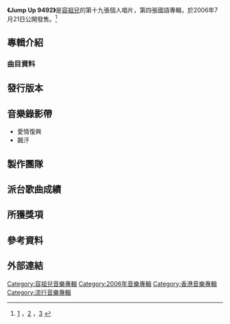 {{Infobox album <!-- See Wikipedia:WikiProject_Albums -->
| name       = Jump Up 9492
| type       = 專輯
| artist     = [[容祖兒|容祖兒]]
| cover      = 
| released   = 2006年7月21日
| recorded   = 2006年
| genre      = 國語
| length     = 
| label      = [[英皇娛樂|英皇娛樂]]
| producer   = 
<!-- 未知參數 | number     = 10 -->
| reviews    = 
| prev_title = [[Ten_Most_Wanted|Ten Most Wanted]]
| prev_year  = 2006
| next_title = [[Close_Up_(容祖兒專輯)|Close Up]]
| next_year  = 2006
}}
'''《Jump Up 9492》'''是[[容祖兒|容祖兒]]的第十九張個人唱片，第四張國語專輯，於2006年7月21日公開發售。<ref>[http://music.yule.sohu.com/20060726/n244458941.shtml] {{Wayback|url=http://music.yule.sohu.com/20060726/n244458941.shtml |date=20210626093014 }}，[http://inews.iwant-radio.com/archives/12556] {{Wayback|url=http://inews.iwant-radio.com/archives/12556 |date=20210628153327 }}，[https://ent.sina.cn/music/2006-07-26/detail-iavxeafr9070196.d.html?from=wap] {{Wayback|url=https://ent.sina.cn/music/2006-07-26/detail-iavxeafr9070196.d.html?from=wap |date=20210626093013 }}</ref>

==專輯介紹==
===曲目資料===
{{Tracklist
| collapsed = 
| headline = 
| font_size = 
| total_length = 

| all_writing = 
| all_music = 
| all_lyrics = 
| all_arranger = 
| all_producer = 
| all_except = 

| extra_column = 

| title1 = 愛情復興
| note1 = 
| longnote1 = 改編自[[李秀英_(韓國藝人)|李秀英]]的《Hwil Ril-Ri》
| music1 = {{link-ko|黃盛在|황성제}}（{{lang|ko|황성제}}）
| lyrics1 = [[何啟弘|何啟弘]]
| arranger1 = [[陳偉|陳偉]]<br>[[陳朝裕|陳朝裕]]
| producer1 = [[舒文_(音樂人)|舒文]]
| extra1 = 
| length1 = 

| title2 = 飆汗
| note2 = [[羅志祥|羅志祥]]合唱
| longnote2 = 
| music2 = [[林邁可|林邁可]] 
| lyrics2 = [[方文山|方文山]]
| arranger2 = 林邁可
| producer2 = 林邁可
| extra2 = 
| length2 = 

| title3 = 別說愛我
| note3 = 
| longnote3 = 
| music3 = 林邁可
| lyrics3 = [[鄔裕康|鄔裕康]]
| arranger3 = 林邁可
| producer3 = 林邁可
| extra3 = 
| length3 = 

| title4 = Funky Underground
| note4 = 
| longnote4 = 粵語版本為《跟珍芳達做健身操》
| music4 = [[范曉萱|范曉萱]]<br>Chozie<br>[[周俊偉|周俊偉]]
| lyrics4 = 范曉萱<br>周俊偉
| arranger4 = 周俊偉<br>DJ Chozie
| producer4 = 范曉萱
| extra4 = 
| length4 = 

| title5 = 棄權
| note5 = 
| longnote5 = 粵語版本為《心淡》
| music5 = [[徐繼宗|徐繼宗]]
| lyrics5 = 何啟弘
| arranger5 = [[唐奕聰|唐奕聰]]
| producer5 = 舒文
| extra5 = 
| length5 = 

| title6 = Highway 2 U
| note6 = 
| longnote6 = 
| music6 = [[宋念宇|宋念宇]]<br>陳偉
| lyrics6 = [[天天|天天]]
| arranger6 = 陳朝裕
| producer6 = 陳偉
| extra6 = 
| length6 = 

| title7 = 極端愛我
| note7 = 
| longnote7 = 粵語版本為《舌尖開叉》
| music7 = 范曉萱
| lyrics7 = 范曉萱
| arranger7 = [[金木義則|金木義則]]<br>范曉萱
| producer7 = 范曉萱
| extra7 = 
| length7 = 

| title8 = 隱形情人
| note8 = 
| longnote8 = 粵語版本為《啜泣》
| music8 = 舒文
| lyrics8 = [[易家揚|易家揚]]
| arranger8 = 舒文
| producer8 = 舒文
| extra8 = 
| length8 = 

| title9 = 叢林
| note9 = 
| longnote9 = 
| music9 = 陳偉
| lyrics9 = -{[[于光中|于光中]]}-
| arranger9 = 陳偉<br>[[黃文萱|黃文萱]]
| producer9 = 陳偉
| extra9 = 
| length9 = 

| title10 = 用一千雙手臂擁抱你
| note10 = 
| longnote10 = 粵語版本為《情歌的情歌》
| music10 = [[James_Ting|James Ting]]
| lyrics10 = [[周耀輝|周耀輝]]
| arranger10 = [[Edward_Chan|Edward Chan]]
| producer10 = 舒文
| extra10 = 
| length10 = 
}}

==發行版本==


==音樂錄影帶==
*愛情復興
*飆汗


==製作團隊==


==派台歌曲成績==


==所獲獎項==


==參考資料==
{{reflist}}

==外部連結==

{{容祖兒}}
[[Category:容祖兒音樂專輯|Category:容祖兒音樂專輯]]
[[Category:2006年音樂專輯|Category:2006年音樂專輯]]
[[Category:香港音樂專輯|Category:香港音樂專輯]]
[[Category:流行音樂專輯|Category:流行音樂專輯]]